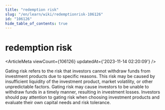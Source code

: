 ```yaml
---
title: "redemption risk"
slug: "/en/learn/wiki/redemptionrisk-106126"
id: "106126"
hide_table_of_contents: true
---
```



<Breadcrumbs current="redemption risk" />

# redemption risk

<ArticleMeta viewCount={106126} updatedAt={'2023-11-14 02:20:09'} />
<div className='border-solid border-b border-t-0 my-4 border-[var(--ifm-color-gray-300)]' />

Gating risk refers to the risk that investors cannot withdraw funds from investment products due to specific reasons. This risk may be caused by insufficient liquidity of the investment product, market volatility, or other unpredictable factors. Gating risk may cause investors to be unable to withdraw funds in a timely manner, resulting in investment losses. Investors should pay attention to gating risk when choosing investment products and evaluate their own capital needs and risk tolerance.
